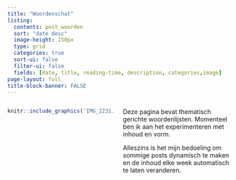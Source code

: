 ```yaml
---
title: "Woordenschat"
listing:
  contents: post_woorden
  sort: "date desc"
  image-height: 150px
  type: grid
  categories: true
  sort-ui: false
  filter-ui: false
  fields: [date, title, reading-time, description, categories,image]
page-layout: full
title-block-banner: FALSE
---
```

:::: {.columns}

::: {.column width="50%"}
```r
knitr::include_graphics('IMG_2231.JPG')
```
:::

::: {.column width="50%"}
Deze pagina bevat thematisch gerichte woordenlijsten. Momenteel ben ik aan het experimenteren met inhoud en vorm.

Alleszins is het mijn bedoeling om sommige posts dynamisch te maken en de inhoud elke week automatisch te laten veranderen.


:::
::::